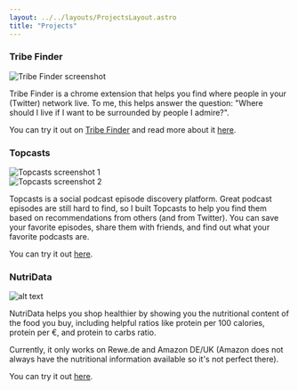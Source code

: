 ```yaml
---
layout: ../../layouts/ProjectsLayout.astro
title: "Projects"
---
```



### Tribe Finder

<Image src={tribeFinder} alt="Tribe Finder screenshot" />

Tribe Finder is a chrome extension that helps you find where people in your (Twitter) network live. To me, this helps answer the question: "Where should I live if I want to be surrounded by people I admire?".

You can try it out on [Tribe Finder](https://tribefinder.app/) and read more about it [here](../posts/tribe-finder).

### Topcasts

<div className="flex flex-row gap-3">
  <div className="w-1/2">
    <Image
      src={topcastsScreenshot1}
      alt="Topcasts screenshot 1"
      className="h-full w-full"
    />
  </div>
  <div className="w-1/2">
    <Image
      src={topcastsScreenshot2}
      alt="Topcasts screenshot 2"
      className="h-full w-full"
    />
  </div>
</div>

Topcasts is a social podcast episode discovery platform. Great podcast episodes are still hard to find, so I built Topcasts to help you find them based on recommendations from others (and from Twitter). You can save your favorite episodes, share them with friends, and find out what your favorite podcasts are.

You can try it out [here](https://topcasts.app/).

### NutriData

![alt text](<CleanShot 2024-09-17 at 11 .37.10@2x.png>)

NutriData helps you shop healthier by showing you the nutritional content of the food you buy, including helpful ratios like protein per 100 calories, protein per €, and protein to carbs ratio.

Currently, it only works on Rewe.de and Amazon DE/UK (Amazon does not always have the nutritional information available so it's not perfect there).

You can try it out [here](https://getnutridata.com/).
